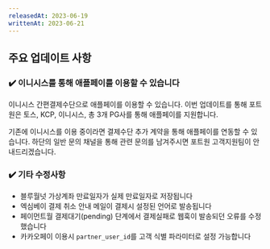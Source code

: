 ```yaml
---
releasedAt: 2023-06-19
writtenAt: 2023-06-21
---
```


## 주요 업데이트 사항

### ✔️ 이니시스를 통해 애플페이를 이용할 수 있습니다

이니시스 간편결제수단으로 애플페이를 이용할 수 있습니다. 이번 업데이트를 통해 포트원은 토스, KCP, 이니시스, 총 3개 PG사를 통해 애플페이를 지원합니다.

기존에 이니시스를 이용 중이라면 결제수단 추가 계약을 통해 애플페이를 연동할 수 있습니다. 하단의 일반
문의 채널을 통해 관련 문의를 남겨주시면 포트원 고객지원팀이 안내드리겠습니다.

### ✔️ 기타 수정사항

- 블루월넛 가상계좌 만료일자가 실제 만료일자로 저장됩니다
- 엑심베이 결제 취소 안내 메일이 결제시 설정된 언어로 발송됩니다
- 페이먼트월 결제대기(pending) 단계에서 결제실패로 웹훅이 발송되던 오류를 수정했습니다
- 카카오페이 이용시 `partner_user_id`를 고객 식별 파라미터로 설정 가능합니다
